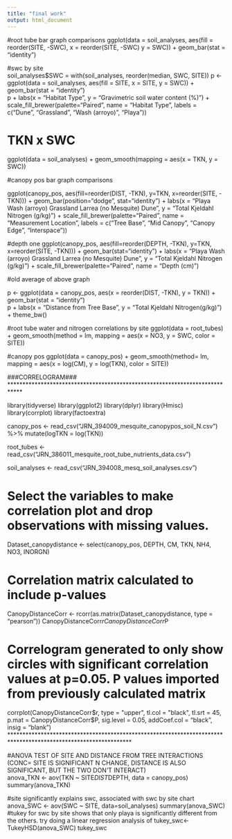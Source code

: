 ```yaml
---
title: "final work"
output: html_document
---
```

#root tube bar graph comparisons
ggplot(data = soil_analyses, aes(fill = reorder(SITE, -SWC), x = reorder(SITE, -SWC) y = SWC)) + 
  geom_bar(stat = "identity")
  
#swc by site  
soil_analyses$SWC = with(soil_analyses, reorder(median, SWC, SITE))
p <- ggplot(data = soil_analyses, aes(fill = SITE, x = SITE, y = SWC)) + 
  geom_bar(stat = "identity")  
  p + labs(x = "Habitat Type", y = "Gravimetric soil water content (%)") +
  scale_fill_brewer(palette="Paired", name = "Habitat Type", labels = c("Dune", "Grassland", "Wash (arroyo)", "Playa")) 
  
# TKN x SWC 
ggplot(data = soil_analyses) +
  geom_smooth(mapping = aes(x = TKN, y = SWC))

#canopy pos bar graph comparisons

ggplot(canopy_pos, aes(fill=reorder(DIST, -TKN), y=TKN, x=reorder(SITE, -TKN))) + 
    geom_bar(position="dodge", stat="identity") +
    labs(x = "Playa                   Wash (arroyo)                   Grassland                Larrea (no Mesquite)                 Dune", y = "Total Kjeldahl Nitrogen (g/kg)") +
    scale_fill_brewer(palette="Paired", name = "Measurement Location", labels = c("Tree Base", "Mid Canopy", "Canopy Edge", "Interspace")) 
  
#depth one 
ggplot(canopy_pos, aes(fill=reorder(DEPTH, -TKN), y=TKN, x=reorder(SITE, -TKN))) + 
    geom_bar(stat="identity") +
    labs(x = "Playa                   Wash (arroyo)                   Grassland                Larrea (no Mesquite)                 Dune", y = "Total Kjeldahl Nitrogen (g/kg)") +
    scale_fill_brewer(palette="Paired", name = "Depth (cm)")
    
#old average of above graph
    
p <- ggplot(data = canopy_pos, aes(x = reorder(DIST, -TKN), y = TKN)) + 
  geom_bar(stat = "identity")  
  p + labs(x = "Distance from Tree Base", y = "Total Kjeldahl Nitrogen(g/kg)") +
  theme_bw()

#root tube water and nitrogen correlations by site
ggplot(data = root_tubes) +
  geom_smooth(method = lm, mapping = aes(x = NO3, y = SWC, color = SITE))
  
#canopy pos
ggplot(data = canopy_pos) + 
  geom_smooth(method= lm, mapping = aes(x = log(CM), y = log(TKN), color = SITE))

  
###CORRELOGRAM###     ****************************************************************************  

library(tidyverse)
library(ggplot2)
library(dplyr)
library(Hmisc)
library(corrplot)
library(factoextra)

canopy_pos <- read_csv("JRN_394009_mesquite_canopypos_soil_N.csv") %>%
  mutate(logTKN = log(TKN))

root_tubes <- read_csv("JRN_386011_mesquite_root_tube_nutrients_data.csv")

soil_analyses <- read_csv("JRN_394008_mesq_soil_analyses.csv")
         
# Select the variables to make correlation plot and drop observations with missing values.
Dataset_canopydistance <- select(canopy_pos, DEPTH, CM, TKN, NH4, NO3, INORGN)

# Correlation matrix calculated to include p-values 
CanopyDistanceCorr <- rcorr(as.matrix(Dataset_canopydistance, type = "pearson"))
CanopyDistanceCorr$r 
CanopyDistanceCorr$P 

# Correlogram generated to only show circles with significant correlation values at p=0.05. P values imported from previously calculated matrix
corrplot(CanopyDistanceCorr$r, type = "upper", 
         tl.col = "black", 
         tl.srt = 45,
         p.mat = CanopyDistanceCorr$P, 
         sig.level = 0.05,
         addCoef.col = "black",
         insig = "blank")
****************************************************************************************************************         
         
#ANOVA TEST OF SITE AND DISTANCE FROM TREE INTERACTIONS (CONC= SITE IS SIGNIFICANT N CHANGE, DISTANCE IS ALSO SIGNIFICANT, BUT THE TWO DON'T INTERACT)         
anova_TKN <- aov(TKN ~ SITE*DIST*DEPTH, data = canopy_pos)
summary(anova_TKN)  

#site significantly explains swc, associated with swc by site chart
anova_SWC <- aov(SWC ~ SITE, data=soil_analyses)
summary(anova_SWC)
#tukey for swc by site shows that only playa is significantly different from the others. try doing a linear regression analysis of 
tukey_swc<-TukeyHSD(anova_SWC)
tukey_swc

  
  